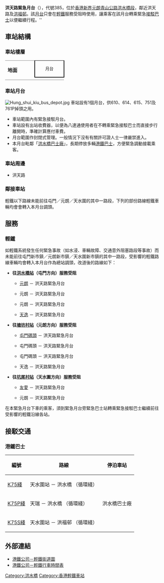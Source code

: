{{Unreferenced |time=2014-04-04T10:39:17+00:00 }}
{{Infobox station
|name = 洪天路緊急月台
|eng_name = Hung Tin Road Emergency Platform
|linecolour={{輕鐵顏色|610}}
|linecolour2={{輕鐵顏色|614}}
|linecolour3={{輕鐵顏色|615}}
|linecolour4={{輕鐵顏色|751}}
|linecolour5={{輕鐵顏色|761P}}
|image = Hung Tin Road Emergency Platform 2011-01.jpg
|caption = 洪天路站1號緊急月台（2011年1月）
|borough = {{HKG}}[[新界|新界]][[元朗|元朗]]
|address = [[洪水橋|洪水橋]][[洪天路|洪天路]]及[[青山公路#洪水橋段|青山公路－洪水橋段]]交界處
|coordinates = {{Coord|22|26|8.53|N|113|59|59.88|E|display=it|type:railwaystation}}
|elevation = 
|owned = [[九廣鐵路公司|九廣鐵路公司]]
|operator = [[港鐵|港鐵]]
|lines = {{香港輕鐵路綫|610}}{{香港輕鐵路綫|614}}{{香港輕鐵路綫|615}}{{香港輕鐵路綫|751}}{{香港輕鐵路綫|761P}}
|distance = 
|platform = 1個[[側式月台|側式月台]]
|tracks = 1條
|connections = 
|farezone = [[輕鐵第4收費區|第4收費區]]
|structure = 地面車站
|hall = 
|depth = 
|levels = 
|interchange = 
|exits = 
|lift = 
|escalator = 
|shop = 
|architect = 
|architectural_style = 
|colour = 
|status = 只限緊急時使用
|code = 385
|built = 
|opened = 1988年9月18日
|opening = 
|closed = 
|rebuilt = 
|former = 
|passengers = 
|adjacent = 
|other_services = 
|route_map = {{Routemap|inline=yes|legend=no|map=
\\\uSTRg\uSTRf~~ ~~{{rmr|Licon=U|{{站|塘坊村}}}}
\\uSTRc2\uABZg3!~uSTRc2\uABZg3
\uSTRfq\uABZr+12\uSTR!~uSTR3+1!~uSTRc4\uSTR!~uSTRc4~~ ~~{{rmr|Licon=L|{{站|坑尾村}}}}
\uSTRgq\uABZr+12\uSTR!~uSTR2+4!~uSTRc3\uSTR!~uSTRc3
\\uSTRc1\uABZg+4!~uSTRc1\uABZg+4
\\\uexkSTR3!~uSTR\uSTR
uexkSTRc2\uexkSTR3+l\uexSTRq!~uexkSTRr+1\uexkSTR2+r!~uexkSTRc4!~uSTR\uexkSTRc3!~uSTR
uexkSTR+1\\\uSTR\uexkSTR+4!~uSTR
uexABZg2\uexSTRc3\\uSTR\uSTR
uexSTR+BSr!~uexSTRc1!~num1r\uexvSTR+4-\\uSTR\uSTR
uexSTR+BSr!~uexSTRg\uexvSTR-\\uSTRg\uSTRf
uexSTR\uexvENDEe-\\uSTR\uSTR
uexkSTR2\\\uSTR\uexkSTR3!~uSTR
uexkSTRc1\uexkSTRl+4\uexSTRq!~uexkSTR2+r\uexkSTRr+1!~uexkSTRc3!~uSTR\uSTR!~uexkSTRc4
\\\uexkSTR+4!~uSTR\uSTR
\\\uSTRg\uSTRf~~ ~~{{rmr|Licon=D|{{站|洪水橋||輕鐵}}}}
}}
}}
'''洪天路緊急月台'''（{{lang-en|Hung Tin Road Emergency Platform}}），代號385，位於[[香港|香港]][[新界|新界]][[元朗|元朗]][[青山公路#洪水橋段|青山公路洪水橋段]]，鄰近洪天路及[[洪福邨|洪福邨]]。該[[月台|月台]]只會在[[香港輕鐵|輕鐵]]服務受阻時使用，讓乘客在該月台轉乘緊急[[接駁巴士|接駁巴士]]以便繼續行程。''

==車站結構==
===車站樓層===
{|cellspacing=0 cellpadding=3
|-
|style="border-top:solid 1px gray;border-bottom:solid 1px gray;" rowspan=4 width=80 valign=top|'''地面'''
|style="border-top:solid 1px black;border-right:solid 2px black;border-left:solid 2px black;border-bottom:solid 2px black;font-size:smaller;" colspan=2  align=center|月台
|-
|style="border-bottom:solid 1px gray;" width=80|
{{split text|{{月台編號|LR|1}}610、614、615、751、761P綫 各站各方向 |{{arrow|R}}}}
|}

===車站月台===
[[File:Hung_shui_kiu_bus_depot.jpg|thumb]]
車站設有1個月台，供610、614、615、751及761P掉頭之用。
*車站範圍內有緊急接駁月台。
*車站設有出站收費器，以便為八達通使用者在不轉乘緊急接駁巴士而直接步行離開時，準確計算應付車費。
*月台範圍作封閉式管理。一般情況下沒有有關許可證人士一律嚴禁進入。
*本月台毗鄰「[[港鐵車廠#洪水橋巴士廠|洪水橋巴士廠]]」，長期停放多輛[[港鐵巴士|港鐵巴士]]，方便緊急調動接載乘客。

===車站周邊===
*洪天路

===鄰接車站===
輕鐵以下路線未能前往屯門／元朗／天水圍的其中一路段，下列的部份路線輕鐵車輛均會會轉入本月台調頭。
{{香港輕鐵610綫}}
{{香港輕鐵614綫}}
{{香港輕鐵615綫}}
{{香港輕鐵751綫}}
{{香港輕鐵761P綫}}

==服務==
===輕鐵===
如輕鐵系統發生任何緊急事故（如水浸、車輛故障、交通意外阻塞路段等事故）而未能前往屯門新市鎮／元朗新市鎮／天水圍新市鎮的其中一路段，受影響的輕鐵路線車輛均會轉入本月台作為總站調頭，改道後的路線如下：

* '''往[[洪水橋站|洪水橋站]]（屯門方向）服務受阻'''
** {{香港輕鐵路綫|610}} [[元朗站_(輕鐵)|元朗]] － 洪天路緊急月台
** {{香港輕鐵路綫|614}} 元朗 － 洪天路緊急月台
** {{香港輕鐵路綫|615}} 元朗 － 洪天路緊急月台
** {{香港輕鐵路綫|751}} [[天逸站|天逸]] － 洪天路緊急月台
* '''往[[塘坊村站|塘坊村站]]（元朗方向）服務受阻'''
** {{香港輕鐵路綫|610}} [[屯門碼頭站|屯門碼頭]] － 洪天路緊急月台
** {{香港輕鐵路綫|614}} 屯門碼頭 － 洪天路緊急月台
** {{香港輕鐵路綫|615}} 屯門碼頭 － 洪天路緊急月台
** {{香港輕鐵路綫|761P}} 天逸 － 洪天路緊急月台
* '''往[[坑尾村站|坑尾村站]]（天水圍方向）服務受阻'''
** {{香港輕鐵路綫|751}} [[友愛站|友愛]] － 洪天路緊急月台
** {{香港輕鐵路綫|761P}} 元朗 － 洪天路緊急月台

在本緊急月台下車的乘客，須到緊急月台旁緊急巴士站轉乘緊急接駁巴士繼續前往受影響的輕鐵沿線各站。

==接駁交通==
===港鐵巴士===
{| class="wikitable"
|-
! 編號 !! 路線 !! 停泊車站
|-
| [[港鐵巴士K75綫|K75綫]] || 天水圍站 － 洪水橋 （循環綫）|| rowspan=3|洪水橋巴士廠
|-
| [[港鐵巴士K75P綫|K75P綫]] || 天瑞 － 洪水橋 （循環綫）
|-
| [[港鐵巴士K75S綫|K75S綫]] || 天水圍站 － 洪福邨 （循環綫）
|}

==外部連結==
{{commonscat|Hung Tin Road Emergency Platform}}
*[http://www.mtr.com.hk/archive/ch/services/maps/09.gif 港鐵公司－輕鐵街道圖] {{Wayback|url=http://www.mtr.com.hk/archive/ch/services/maps/09.gif |date=20160304120725 }}
*[http://www.mtr.com.hk/chi/lr_bus/schedule/schedule_index.html 港鐵公司－輕鐵行車時間表] {{Wayback|url=http://www.mtr.com.hk/chi/lr_bus/schedule/schedule_index.html |date=20081029002605 }}

{{港鐵車站|LRT}}

[[Category:洪水橋|Category:洪水橋]]
[[Category:香港輕鐵車站|Category:香港輕鐵車站]]